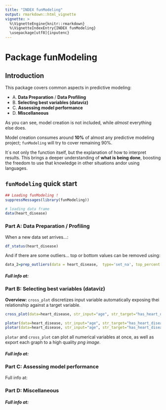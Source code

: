 ```yaml
---
title: "INDEX funModeling"
output: rmarkdown::html_vignette
vignette: >
  %\VignetteEngine{knitr::rmarkdown}
  %\VignetteIndexEntry{INDEX funModeling}
  \usepackage[utf8]{inputenc}
---
```



Package funModeling
====

## Introduction

This package covers common aspects in predictive modeling:

+  A. **Data Preparation** / **Data Profiling**
+  B. **Selecting best variables (dataviz)**
+  C. **Assessing model performance**
+  D. **Miscellaneous**


As you can see, model creation is not included, while _almost_ everything else does. 

Model creation consumes around **10%** of almost any predictive modeling project; `funModeling` will try to cover remaining 90%. 

It´s not only the function itself, but the explanation of how to interpret results. This brings a deeper understanding of **what is being done**, boosting the freedom to use that knowledge in other situations andor using languages.


## `funModeling` quick start

```r
## Loading funModeling !
suppressMessages(library(funModeling))

# loading data frame
data(heart_disease)
```

### Part A: Data Preparation / Profiling

When a new data set arrives...:

```r
df_status(heart_disease)
```

And if there are some outliers... top or bottom values can be removed using:
```r
data_2=prep_outliers(data = heart_disease,  type='set_na', top_percent  = 0.01)
```



##### Full info at: 





### Part B: Selecting best variables (dataviz)

**Overview:** `cross_plot` discretizes input variable automatically exposing thei relationship against a target variable.

```r
cross_plot(data=heart_disease, str_input="age", str_target="has_heart_disease")
```

```r
plotar(data=heart_disease, str_input="age", str_target="has_heart_disease", plot_type="histdens")
plotar(data=heart_disease, str_input="age", str_target="has_heart_disease", plot_type="boxplot", path_out = 'd')
```

`plotar` and `cross_plot` can plot all numerical variables at once, as well as export each graph to a high quality _png image_.

##### Full info at: 

### Part C: Assessing model performance

Full info at: 

### Part D: Miscellaneous

##### Full info at: 


